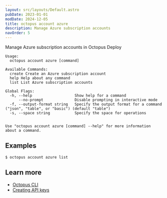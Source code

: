 ```yaml
---
layout: src/layouts/Default.astro
pubDate: 2023-01-01
modDate: 2024-12-05
title: octopus account azure
description: Manage Azure subscription accounts
navOrder: 5
---
```


Manage Azure subscription accounts in Octopus Deploy

```
Usage:
  octopus account azure [command]

Available Commands:
  create Create an Azure subscription account
  help Help about any command
  list List Azure subscription accounts

Global Flags:
  -h, --help                   Show help for a command
      --no-prompt              Disable prompting in interactive mode
  -f, --output-format string   Specify the output format for a command ("json", "table", or "basic") (default "table")
  -s, --space string           Specify the space for operations


Use "octopus account azure [command] --help" for more information about a command.
```

## Examples

<SamplesInstance />

```
$ octopus account azure list

```

## Learn more

- [Octopus CLI](/docs/octopus-rest-api/cli)
- [Creating API keys](/docs/octopus-rest-api/how-to-create-an-api-key)